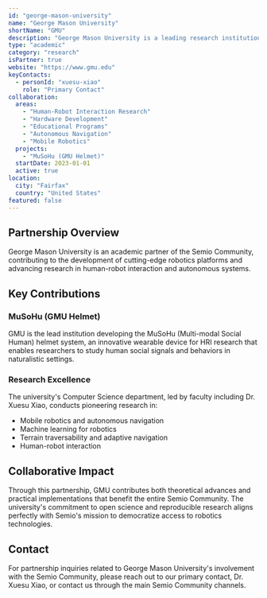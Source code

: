 ```yaml
---
id: "george-mason-university"
name: "George Mason University"
shortName: "GMU"
description: "George Mason University is a leading research institution partnering with Semio Community on robotics and human-robot interaction initiatives, including the development of innovative hardware platforms and advancing research in autonomous systems."
type: "academic"
category: "research"
isPartner: true
website: "https://www.gmu.edu"
keyContacts:
  - personId: "xuesu-xiao"
    role: "Primary Contact"
collaboration:
  areas:
    - "Human-Robot Interaction Research"
    - "Hardware Development"
    - "Educational Programs"
    - "Autonomous Navigation"
    - "Mobile Robotics"
  projects:
    - "MuSoHu (GMU Helmet)"
  startDate: 2023-01-01
  active: true
location:
  city: "Fairfax"
  country: "United States"
featured: false
---
```


## Partnership Overview

George Mason University is an academic partner of the Semio Community, contributing to the development of cutting-edge robotics platforms and advancing research in human-robot interaction and autonomous systems.

## Key Contributions

### MuSoHu (GMU Helmet)

GMU is the lead institution developing the MuSoHu (Multi-modal Social Human) helmet system, an innovative wearable device for HRI research that enables researchers to study human social signals and behaviors in naturalistic settings.

### Research Excellence

The university's Computer Science department, led by faculty including Dr. Xuesu Xiao, conducts pioneering research in:
- Mobile robotics and autonomous navigation
- Machine learning for robotics
- Terrain traversability and adaptive navigation
- Human-robot interaction

## Collaborative Impact

Through this partnership, GMU contributes both theoretical advances and practical implementations that benefit the entire Semio Community. The university's commitment to open science and reproducible research aligns perfectly with Semio's mission to democratize access to robotics technologies.

## Contact

For partnership inquiries related to George Mason University's involvement with the Semio Community, please reach out to our primary contact, Dr. Xuesu Xiao, or contact us through the main Semio Community channels.
